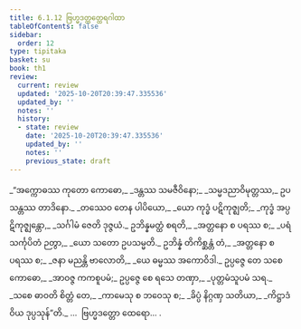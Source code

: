 ```yaml
---
title: 6.1.12 ဗြဟ္မဒတ္တတ္ထေရဂါထာ
tableOfContents: false
sidebar:
  order: 12
type: tipitaka
basket: su
book: th1
review:
  current: review
  updated: '2025-10-20T20:39:47.335536'
  updated_by: ''
  notes: ''
  history:
  - state: review
    date: '2025-10-20T20:39:47.335536'
    updated_by: ''
    notes: ''
    previous_state: draft
---
```



<DynamicBreadcrumb />


<ReviewStatus review={frontmatter.review} showDetails={true} />

<HypothesisAnnotation frontmatter={frontmatter} />

<Division number="441" book="th1" e="ch" v="19" p="288">

<Paragraph number="720" type="verses" book="th1">
_“အက္ကောဓဿ ကုတော ကောဓော,_  
_ဒန္တဿ သမဇီဝိနော;_  
_သမ္မဒညာဝိမုတ္တဿ,_  
ဥပသန္တဿ တာဒိနော._  

</Paragraph>

</Division>
<Division number="442" book="th1" e="ch" v="19" p="288">

<Paragraph number="721" type="verses" book="th1">
_တဿေဝ တေန ပါပိယော,_  
_ယော ကုဒ္ဓံ ပဋိကုဇ္ဈတိ;_  
_ကုဒ္ဓံ အပ္ပဋိကုဇ္ဈန္တော,_  
_သင်္ဂါမံ ဇေတိ ဒုဇ္ဇယံ._  

</Paragraph>

</Division>
<Division number="443" book="th1" e="ch" v="19" p="288">

<Paragraph number="722" type="verses" book="th1">
ဥဘိန္နမတ္ထံ စရတိ,_  
_အတ္တနော စ ပရဿ စ;_  
_ပရံ သင်္ကုပိတံ ဉတွာ,_  
_ယော သတော ဥပသမ္မတိ._  

</Paragraph>

</Division>
<Division number="444" book="th1" e="ch" v="19" p="288">

<Paragraph number="723" type="verses" book="th1">
ဥဘိန္နံ တိကိစ္ဆန္တံ တံ,_  
_အတ္တနော စ ပရဿ စ;_  
_ဇနာ မညန္တိ ဗာလောတိ,_  
_ယေ ဓမ္မဿ အကောဝိဒါ._  

</Paragraph>

</Division>
<Division number="445" book="th1" e="ch" v="19" p="288">

<Paragraph number="724" book="th1">
ဥပ္ပဇ္ဇေ တေ သစေ ကောဓော,_  
_အာဝဇ္ဇ ကကစူပမံ;_  
ဥပ္ပဇ္ဇေ စေ ရသေ တဏှာ,_  
_ပုတ္တမံသူပမံ သရ._  

</Paragraph>

</Division>
<Division number="446" book="th1" e="ch" v="19" p="288">

<Paragraph number="725" type="verses" book="th1">
_သစေ ဓာဝတိ စိတ္တံ တေ,_  
_ကာမေသု စ ဘဝေသု စ;_  
_ခိပ္ပံ နိဂ္ဂဏှ သတိယာ,_  
_ကိဋ္ဌာဒံ ဝိယ ဒုပ္ပသုန်”တိ._  


</Paragraph>
</Division>

<Paragraph number="726" type="center" book="th1">
…  ဗြဟ္မဒတ္တော ထေရော… .
</Paragraph>